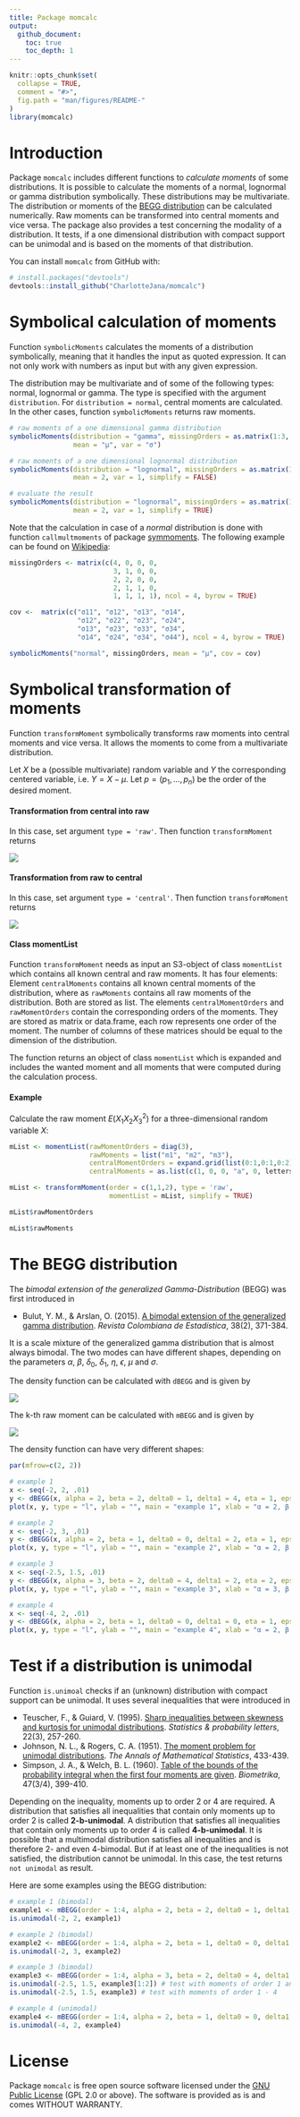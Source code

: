 ```yaml
---
title: Package momcalc
output:
  github_document:
    toc: true
    toc_depth: 1
---
```


<!-- README.md is generated from README.Rmd. Please edit that file -->

```r
knitr::opts_chunk$set(
  collapse = TRUE,
  comment = "#>",
  fig.path = "man/figures/README-"
)
library(momcalc)
```

# Introduction

Package `momcalc` includes different functions to *calculate moments* of some distributions. It is possible to calculate the moments of a normal, lognormal or gamma distribution symbolically. These distributions may be multivariate. The distribution or moments of the [BEGG distribution][BEGG] can be calculated numerically. Raw moments can be transformed into central moments and vice versa.
The package also provides a test concerning the modality of a distribution. It tests, if a one dimensional distribution with compact support can be unimodal and is based on the moments of that distribution.

You can install `momcalc` from GitHub with:

```r
# install.packages("devtools")
devtools::install_github("CharlotteJana/momcalc")
```

# Symbolical calculation of moments

Function `symbolicMoments` calculates the moments of a distribution symbolically, meaning that it handles the input as quoted expression. It can not only work with numbers as input but with any given expression.

The distribution may be multivariate and of some of the following types: normal, lognormal or gamma. The type is specified with the argument `distribution`.
For `distribution = normal`, central moments are calculated. In the other cases, function `symbolicMoments` returns raw moments.

```r
# raw moments of a one dimensional gamma distribution
symbolicMoments(distribution = "gamma", missingOrders = as.matrix(1:3, ncol = 1),
                mean = "μ", var = "σ")

# raw moments of a one dimensional lognormal distribution
symbolicMoments(distribution = "lognormal", missingOrders = as.matrix(1:2, ncol = 1),
                mean = 2, var = 1, simplify = FALSE)

# evaluate the result
symbolicMoments(distribution = "lognormal", missingOrders = as.matrix(1:2, ncol = 1),
                mean = 2, var = 1, simplify = TRUE)
```

Note that the calculation in case of a *normal* distribution is done with function `callmultmoments` of package [symmoments](https://cran.r-project.org/web/packages/symmoments/index.html).
The following example can be found on [Wikipedia](https://en.wikipedia.org/wiki/Multivariate_normal_distribution#Higher_moments):

```r
missingOrders <- matrix(c(4, 0, 0, 0,
                          3, 1, 0, 0,
                          2, 2, 0, 0,
                          2, 1, 1, 0,
                          1, 1, 1, 1), ncol = 4, byrow = TRUE)

cov <-  matrix(c("σ11", "σ12", "σ13", "σ14", 
                 "σ12", "σ22", "σ23", "σ24", 
                 "σ13", "σ23", "σ33", "σ34", 
                 "σ14", "σ24", "σ34", "σ44"), ncol = 4, byrow = TRUE)

symbolicMoments("normal", missingOrders, mean = "μ", cov = cov)
```

# Symbolical transformation of moments

Function `transformMoment` symbolically transforms raw moments into central moments and vice versa. It allows the moments to come from a multivariate distribution.

Let $X$ be a (possible multivariate) random variable and $Y$ the corresponding centered variable, i.e. $Y = X - μ$. Let $p = (p_1, ..., p_n)$ be the order of the desired moment. 

#### Transformation from central into raw

In this case, set argument `type = 'raw'`. Then function `transformMoment` returns

<!-- E(X^p) = \sum_{k_1=0}^{p_1}...\sum_{k_n=0}^{p_n} {p \choose k} \mu^{p-k} E(Y^k)~. -->
![](https://raw.githubusercontent.com/CharlotteJana/momcalc/master/man/figures/README_transform_raw.png)

#### Transformation from raw to central

In this case, set argument `type = 'central'`. Then function `transformMoment` returns

<!-- E(Y^p) = \sum_{k_1=0}^{p_1}...\sum_{k_n=0}^{p_n} (-1)^{p-k} {p \choose k} \mu^{p-k} E(X^k)~. -->
![](https://raw.githubusercontent.com/CharlotteJana/momcalc/master/man/figures/README_transform_central.png)

#### Class momentList

Function `transformMoment` needs as input an S3-object of class `momentList` which contains all known central and raw moments. It has four elements: 
Element `centralMoments` contains all known central moments of the distribution, where as `rawMoments` contains all raw moments of the distribution. Both are stored as list. The elements `centralMomentOrders` and `rawMomentOrders` contain the corresponding orders of the moments. They are stored as matrix or data.frame, each row represents one order of the moment. The number of columns of these matrices should be equal to the dimension of the distribution.

The function returns an object of class `momentList` which is expanded and includes the wanted moment and all moments that were computed during the calculation process.

#### Example

Calculate the raw moment $E(X_1X_2X_3^2)$ for a three-dimensional random variable $X$:

```r
mList <- momentList(rawMomentOrders = diag(3),
                    rawMoments = list("m1", "m2", "m3"),
                    centralMomentOrders = expand.grid(list(0:1,0:1,0:2)),
                    centralMoments = as.list(c(1, 0, 0, "a", 0, letters[2:8])))

mList <- transformMoment(order = c(1,1,2), type = 'raw', 
                         momentList = mList, simplify = TRUE)

mList$rawMomentOrders

mList$rawMoments
```

# The BEGG distribution

The *bimodal extension of the generalized Gamma-Distribution* (BEGG) was first introduced in

* Bulut, Y. M., & Arslan, O. (2015). [A bimodal extension of the generalized gamma distribution][BEGG]. *Revista Colombiana de Estadística*, 38(2), 371-384.

It is a scale mixture of the generalized gamma distribution that is almost always bimodal. The two modes can have different shapes, depending on the parameters $α$, $β$, $δ_0$, $δ_1$, $η$, $\epsilon$, $μ$ and $σ$.

The density function can be calculated with `dBEGG` and is given by

<!-- f(x) = \begin{cases}  -->
<!--       \frac{\alpha\beta}{2\eta^\frac{\delta_1+1}{\alpha}(1+\epsilon)^{\delta_1}\Gamma\left(\frac{\delta_1+1}{\alpha\beta}\right)}~(-x)^{\delta_1}~e^{-\frac{(-x)^{\alpha\beta}}{\eta^\beta(1+\epsilon)^{\alpha\beta}}}~~~~ &if~x<0\\ -->
<!--       \frac{\alpha\beta}{2\eta^\frac{\delta_0+1}{\alpha}(1-\epsilon)^{\delta_0}\Gamma\left(\frac{\delta_0+1}{\alpha\beta}\right)}~x^{\delta_0}~e^{-\frac{x^{\alpha\beta}}{\eta^\beta(1-\epsilon)^{\alpha\beta}}}~~~~ &if~x\ge0\\ -->
<!-- \end{cases}  -->
![](https://raw.githubusercontent.com/CharlotteJana/momcalc/master/man/figures/README_BEGG_density.png)

The k-th raw moment can be calculated with `mBEGG` and is given by

<!-- E(X^k) = \frac{(-1)^k\eta^{\frac{k}{\alpha}}(1+\epsilon)^{k+1}}{2}~\frac{\Gamma\left(\frac{\delta_1+k+1}{\alpha\beta}\right)}{\Gamma\left(\frac{\delta_1+1}{\alpha\beta}\right)}~+~\frac{\eta^{\frac{k}{\alpha}}(1-\epsilon)^{k+1}}{2}~\frac{\Gamma\left(\frac{\delta_0+k+1}{\alpha\beta}\right)}{\Gamma\left(\frac{\delta_0+1}{\alpha\beta}\right)} -->
![](https://raw.githubusercontent.com/CharlotteJana/momcalc/master/man/figures/README_BEGG_moments.png)

The density function can have very different shapes:
```r
par(mfrow=c(2, 2))

# example 1
x <- seq(-2, 2, .01)
y <- dBEGG(x, alpha = 2, beta = 2, delta0 = 1, delta1 = 4, eta = 1, eps = 0)
plot(x, y, type = "l", ylab = "", main = "example 1", xlab = "α = 2, β = 2, δ₀ = 1, δ₁ = 4, η = 1, ε = 0")

# example 2
x <- seq(-2, 3, .01)
y <- dBEGG(x, alpha = 2, beta = 1, delta0 = 0, delta1 = 2, eta = 1, eps = -0.5)
plot(x, y, type = "l", ylab = "", main = "example 2", xlab = "α = 2, β = 1, δ₀ = 0, δ₁ = 2, η = 1, ε = -0.5")

# example 3
x <- seq(-2.5, 1.5, .01)
y <- dBEGG(x, alpha = 3, beta = 2, delta0 = 4, delta1 = 2, eta = 2, eps = 0.3)
plot(x, y, type = "l", ylab = "", main = "example 3", xlab = "α = 3, β = 2, δ₀ = 4, δ₁ = 2, η = 2, ε = 0.3")

# example 4
x <- seq(-4, 2, .01)
y <- dBEGG(x, alpha = 2, beta = 1, delta0 = 0, delta1 = 0, eta = 1, eps = 0.7)
plot(x, y, type = "l", ylab = "", main = "example 4", xlab = "α = 2, β = 1, δ₀ = 0, δ₁ = 0, η = 1, ε = 0.7")

```

# Test if a distribution is unimodal

Function `is.unimoal` checks if an (unknown) distribution with compact support can be unimodal. It uses several inequalities that were introduced in

* Teuscher, F., & Guiard, V. (1995). [Sharp inequalities between skewness and kurtosis for unimodal distributions][Teuscher]. *Statistics & probability letters*, 22(3), 257-260.
* Johnson, N. L., & Rogers, C. A. (1951). [The moment problem for unimodal distributions][Johnson]. *The Annals of Mathematical Statistics*, 433-439.
* Simpson, J. A., & Welch, B. L. (1960). [Table of the bounds of the probability integral when the first four moments are given][Simpson]. *Biometrika*, 47(3/4), 399-410.

Depending on the inequality, moments up to order 2 or 4 are required. A distribution that satisfies all inequalities that contain only moments up to order 2 is called **2-b-unimodal**. A distribution that satisfies all inequalities that contain only moments up to order 4 is called **4-b-unimodal**. It is possible that a multimodal distribution satisfies all inequalities and is therefore 2- and even 4-bimodal. But if at least one of the inequalities is not satisfied, the distribution cannot be unimodal. In this case, the test returns `not unimodal` as result.

Here are some examples using the BEGG distribution:

```r
# example 1 (bimodal)
example1 <- mBEGG(order = 1:4, alpha = 2, beta = 2, delta0 = 1, delta1 = 4, eta = 1, eps = 0)
is.unimodal(-2, 2, example1)

# example 2 (bimodal)
example2 <- mBEGG(order = 1:4, alpha = 2, beta = 1, delta0 = 0, delta1 = 2, eta = 1, eps = -0.5)
is.unimodal(-2, 3, example2)

# example 3 (bimodal)
example3 <- mBEGG(order = 1:4, alpha = 3, beta = 2, delta0 = 4, delta1 = 2, eta = 2, eps = 0.3)
is.unimodal(-2.5, 1.5, example3[1:2]) # test with moments of order 1 and 2
is.unimodal(-2.5, 1.5, example3) # test with moments of order 1 - 4

# example 4 (unimodal)
example4 <- mBEGG(order = 1:4, alpha = 2, beta = 1, delta0 = 0, delta1 = 0, eta = 1, eps = 0.7)
is.unimodal(-4, 2, example4)

```

# License

Package `momcalc` is free open source software licensed under the [GNU Public License](https://www.gnu.org/licenses/#GPL) (GPL 2.0 or above). The software is provided as is and comes WITHOUT WARRANTY.


[BEGG]: https://www.researchgate.net/publication/280136422_A_Bimodal_Extension_of_the_Generalized_Gamma_Distribution

[Teuscher]: https://www.sciencedirect.com/science/article/pii/016771529400074I

[Simpson]: https://www.jstor.org/stable/2333310?seq=1#page_scan_tab_contents

[Johnson]: https://www.jstor.org/stable/2236630?seq=1#page_scan_tab_contents